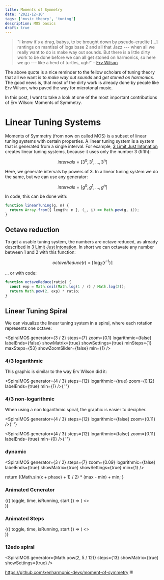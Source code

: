```yaml
---
title: Moments of Symmetry
date: '2021-12-10'
tags: ['music theory', 'tuning']
description: MOS basics
draft: true
---
```



> "I know it's a drag, babys, to be brought down by pseudo-erudite [...] rantings on mantissi of logs base 2 and all that Jazz --- when all we really want to do is make way out sounds. But there is a little dirty work to be done before we can all get stoned on harmonics, so here we go --- like a herd of turtles, ugh!" - [Erv Wilson](http://www.anaphoria.com/harm-subharm.pdf)

The above quote is a nice reminder to the fellow scholars of tuning theory that all we want is to _make way out sounds_ and _get stoned on harmonics_.
The good news is, that most of the dirty work is already done by people like Erv Wilson, who paved the way for microtonal music.

In this post, I want to take a look at one of the most important contributions of Erv Wilson: Moments of Symmetry.

# Linear Tuning Systems

Moments of Symmetry (from now on called MOS) is a subset of linear tuning systems with certain properties.
A linear tuning system is a system that is generated from a single interval.
For example, [3 Limit Just Intonation](./3-limit-just-intonation.md) creates linear tuning systems, because it uses only the number 3 (fifth):

$$
intervals = [3^0, 3^1, ..., 3^n]
$$

Here, we generate intervals by powers of 3. In a linear tuning system we do the same, but we can use any generator:

$$
intervals = [g^0, g^1, ..., g^n]
$$

In code, this can be done with:

```ts
function linearTuning(g, n) {
  return Array.from({ length: n }, (_, i) => Math.pow(g, i));
}
```

## Octave reduction

To get a usable tuning system, the numbers are octave reduced, as already described in [3 Limit Just Intonation](./3limit-just-intonation#automatic-octave-reduction).
In short we can octavate any number between 1 and 2 with this function:

$$
octaveReduce(r) = \lceil\log_2 ({r^{-1}})\rceil
$$

... or with code:

```ts
function octaveReduce(ratio) {
  const exp = Math.ceil(Math.log(1 / r) / Math.log(2));
  return Math.pow(2, exp) * ratio;
}
```

## Linear Tuning Spiral

We can visualize the linear tuning system in a spiral, where each rotation represents one octave:

<SpiralMOS
  generator={3 / 2}
  steps={7}
  zoom={0.1}
  logarithmic={false}
  labelEnds={false}
  showMatrix={true}
  showSettings={true}
  minSteps={1}
  maxSteps={53}
  showZoomSlider={false}
  min={1}
/>

### 4/3 logarithmic

This graphic is similar to the way Erv Wilson did it:

<SpiralMOS generator={4 / 3} steps={12} logarithmic={true} zoom={0.12} labelEnds={true} min={1} />{' '}

### 4/3 non-logarithmic

When using a non logarithmic spiral, the graphic is easier to decipher.

<SpiralMOS generator={4 / 3} steps={12} logarithmic={false} zoom={0.11} />{' '}

<SpiralMOS generator={4 / 3} steps={12} logarithmic={false} zoom={0.11} labelEnds={true} min={0} />{' '}

### dynamic

<SpiralMOS
  generator={3 / 2}
  steps={7}
  zoom={0.09}
  logarithmic={false}
  labelEnds={true}
  showMatrix={true}
  showSettings={true}
  min={1}
/>

  return ((Math.sin(x + phase) + 1) / 2) * (max - min) + min;
}

### Animated Generator

<AnimationFrame autostart={false}>
  {({ toggle, time, isRunning, start }) => (
    <>
      <SpiralMOS
        generator={clampedSin(time.fromStart / 5000, 4 / 3, 3 / 2)}
        steps={12}
        logarithmic={false}
        zoom={0.09}
      />
      <br />
    </>
  )}
</AnimationFrame>

### Animated Steps

<AnimationFrame autostart={false}>
  {({ toggle, time, isRunning, start }) => (
    <>
      <SpiralMOS
        generator={4 / 3}
        steps={Math.round(clampedSin(time.fromStart / 5000, 1, 12, -Math.PI / 2))}
        logarithmic={false}
        zoom={0.09}
      />
      <br />
    </>
  )}
</AnimationFrame>

### 12edo spiral

<SpiralMOS generator={Math.pow(2, 5 / 12)} steps={13} showMatrix={true} showSettings={true} />

https://github.com/xenharmonic-devs/moment-of-symmetry !!!